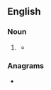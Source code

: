 ==English==

===Noun===
{{en-noun}}

# {{lb|en|law|rare}} {{obsolete spelling of|en|misprision}}
#* {{RQ:Elyot Governour|chapter=In what Wise Musike may be to a Noble Man Necessarie: And what Modestie ought to be therin|pages=26–27|pageref=27|passage=[I]f any persone were perceiued to be absent, or were sene to laughe at the folye of the emperour &#91;{{w|Nero}}&#93;, he was forthe with accused, as it were, of '''missprision''': whereby the emperour founde occasion to committe him to prison or to put hym to tortures.}}

===Anagrams===
* {{anagrams|en|a=iiimnoprsss|misprisions}}